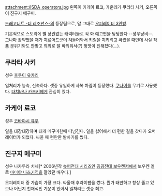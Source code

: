 attachment:/ISDA_operators.jpg
왼쪽이 카케이 료코, 가운데가 쿠라타 사키, 오른쪽이 진구지 메구미.

[[드래고너트 -더 레조넌스-]]의 등장팀으로, 말 그대로 [[오퍼레이터 3인방]].

기본적으로 스토리에 별 상관없는 캐릭터들로 각 화 예고편을 담당한다 --성우낭비--. 그나마 활약했을 때가 지르어드군이 쳐들어와서 키릴을 지키려고 싸웠을 때인데 사실 작품 분위기와도 안맞고 의외로 잘 싸워줘서(?) 병맛이 진해졌다(…).

== 쿠라타 사키 == 
성우 [[후쿠이 유카리]]

일처리가 능숙, 신속하다. 셋중 유일하게 사복 차림이 등장했다. [[쿠나이]]를 무기로 사용했다. [[타치바나 카즈키]]에게 관심이 있다.

== 카케이 료코 == 
성우 [[코바야시 유우]]

일을 대강대강하며 대개 메구미한때 떠넘긴다. 일을 싫어해서 더 편한 길을 찾다가 오퍼레이터가 되었다. 싸울 때 현란한 발차기를 썼다. 

== 진구지 메구미 == 
성우 나카무라 치세[* 2006년작 [[슈퍼전대 시리즈]]인 [[굉굉전대 보우켄저]]에서 보우켄 옐로 [[마미야 나츠키]]역을 맡았던 배우다.]

오퍼레이터 중 가슴이 가장 크다. 싸울때 후라이팬을 썼다. 뭔가 태만하고 항상 졸고 있으나 어딘지 천재적인 기운이 있어서 일처리는 셋중 최고.


